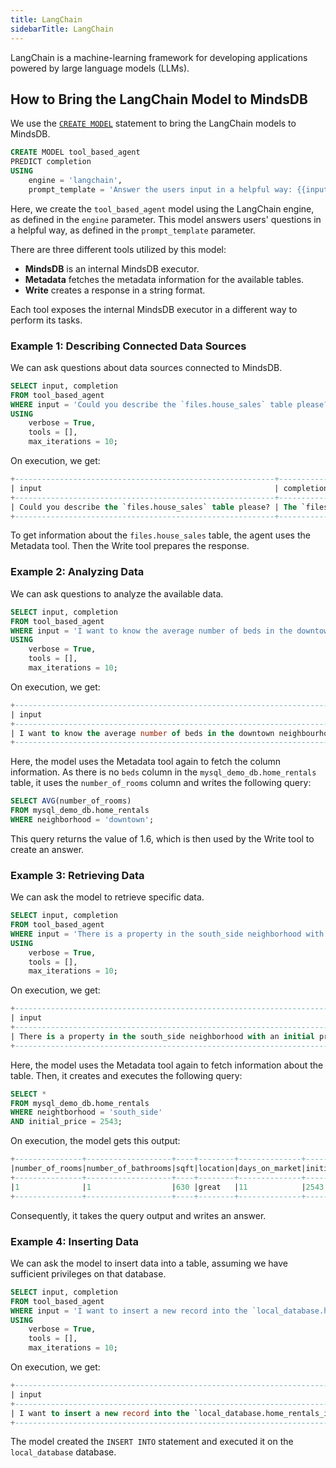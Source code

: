 ```yaml
---
title: LangChain
sidebarTitle: LangChain
---
```


LangChain is a machine-learning framework for developing applications powered by large language models (LLMs).

## How to Bring the LangChain Model to MindsDB

We use the [`CREATE MODEL`](/sql/create/model) statement to bring the LangChain models to MindsDB.

```sql
CREATE MODEL tool_based_agent
PREDICT completion
USING
    engine = 'langchain',
    prompt_template = 'Answer the users input in a helpful way: {{input}}';
```

Here, we create the `tool_based_agent` model using the LangChain engine, as defined in the `engine` parameter. This model answers users' questions in a helpful way, as defined in the `prompt_template` parameter.

There are three different tools utilized by this model:

* **MindsDB** is an internal MindsDB executor.
* **Metadata** fetches the metadata information for the available tables.
* **Write** creates a response in a string format.

Each tool exposes the internal MindsDB executor in a different way to perform its tasks.

### Example 1: Describing Connected Data Sources

We can ask questions about data sources connected to MindsDB.

```sql
SELECT input, completion
FROM tool_based_agent
WHERE input = 'Could you describe the `files.house_sales` table please?'
USING
    verbose = True,
    tools = [],
    max_iterations = 10;
```

On execution, we get:

```sql
+----------------------------------------------------------+-----------------------------------------------------------------------------------------------------------------------------------------------+
| input                                                    | completion                                                                                                                                    |
+----------------------------------------------------------+-----------------------------------------------------------------------------------------------------------------------------------------------+
| Could you describe the `files.house_sales` table please? | The `files.house_sales` table has 347 rows and contains columns for `saledate`, `MA`, `type`, and `bedrooms`, all of which are of type `str`. |
+----------------------------------------------------------+-----------------------------------------------------------------------------------------------------------------------------------------------+
```

To get information about the `files.house_sales` table, the agent uses the Metadata tool. Then the Write tool prepares the response.

### Example 2: Analyzing Data

We can ask questions to analyze the available data.

```sql
SELECT input, completion
FROM tool_based_agent
WHERE input = 'I want to know the average number of beds in the downtown neighbourhood as per the `mysql_demo_db.home_rentals` table'
USING
    verbose = True,
    tools = [],
    max_iterations = 10;
```

On execution, we get:

```sql
+-----------------------------------------------------------------------------------------------------------------------+----------------------------------------------------------------------------------------------------------------+
| input                                                                                                                 | completion                                                                                                     |
+-----------------------------------------------------------------------------------------------------------------------+----------------------------------------------------------------------------------------------------------------+
| I want to know the average number of beds in the downtown neighbourhood as per the `mysql_demo_db.home_rentals` table | The average number of beds in the downtown neighbourhood as per the `mysql_demo_db.home_rentals` table is 1.6. |
+-----------------------------------------------------------------------------------------------------------------------+----------------------------------------------------------------------------------------------------------------+
```

Here, the model uses the Metadata tool again to fetch the column information. As there is no `beds` column in the `mysql_demo_db.home_rentals` table, it uses the `number_of_rooms` column and writes the following query:

```sql
SELECT AVG(number_of_rooms)
FROM mysql_demo_db.home_rentals
WHERE neighborhood = 'downtown';
```

This query returns the value of 1.6, which is then used by the Write tool to create an answer.

### Example 3: Retrieving Data

We can ask the model to retrieve specific data.

```sql
SELECT input, completion
FROM tool_based_agent
WHERE input = 'There is a property in the south_side neighborhood with an initial price of 2543 the `mysql_demo_db.home_rentals` table. What are some other deatils of this listing?'
USING
    verbose = True,
    tools = [],
    max_iterations = 10;
```

On execution, we get:

```sql
+-----------------------------------------------------------------------------------------------------------------------------------------------------------------------+-----------------------------------------------------------------------------------------------------------------------------------------------------------------------------------------+
| input                                                                                                                                                                 | completion                                                                                                                                                                              |
+-----------------------------------------------------------------------------------------------------------------------------------------------------------------------+-----------------------------------------------------------------------------------------------------------------------------------------------------------------------------------------+
| There is a property in the south_side neighborhood with an initial price of 2543 the `mysql_demo_db.home_rentals` table. What are some other deatils of this listing? | The property in the south_side neighborhood with an initial price of 2543 has 1 bedroom, 1 bathroom, is 630 sqft, has been on the market for 11 days, and has a rental price of 2543.0. |
+-----------------------------------------------------------------------------------------------------------------------------------------------------------------------+-----------------------------------------------------------------------------------------------------------------------------------------------------------------------------------------+
```

Here, the model uses the Metadata tool again to fetch information about the table. Then, it creates and executes the following query:

```sql
SELECT *
FROM mysql_demo_db.home_rentals
WHERE neightborhood = 'south_side'
AND initial_price = 2543;
```

On execution, the model gets this output:

```sql
+---------------+-------------------+----+--------+--------------+-------------+------------+------------+
|number_of_rooms|number_of_bathrooms|sqft|location|days_on_market|initial_price|neighborhood|rental_price|
+---------------+-------------------+----+--------+--------------+-------------+------------+------------+
|1              |1                  |630 |great   |11            |2543         |south_side  |2543        |
+---------------+-------------------+----+--------+--------------+-------------+------------+------------+
```

Consequently, it takes the query output and writes an answer.

### Example 4: Inserting Data

We can ask the model to insert data into a table, assuming we have sufficient privileges on that database.

```sql
SELECT input, completion
FROM tool_based_agent
WHERE input = 'I want to insert a new record into the `local_database.home_rentals` table. Its details are: number_of_rooms=4, number_of_bathrooms=2, sqft=950'
USING
    verbose = True,
    tools = [],
    max_iterations = 10;
```

On execution, we get:

```sql
+----------------------------------------------------------------------------------------------------------------------------------------------------------+--------------------------------------------------------------------------------------------------------------------------------------------------------------+
| input                                                                                                                                                    | completion                                                                                                                                                   |
+----------------------------------------------------------------------------------------------------------------------------------------------------------+--------------------------------------------------------------------------------------------------------------------------------------------------------------+
| I want to insert a new record into the `local_database.home_rentals_inserted` table. Its details are: number_of_rooms=4, number_of_bathrooms=2, sqft=950 | The record has been successfully inserted into the `local_database.home_rentals` table with the details: number_of_rooms=4, number_of_bathrooms=2, sqft=950. |
+----------------------------------------------------------------------------------------------------------------------------------------------------------+--------------------------------------------------------------------------------------------------------------------------------------------------------------+
```

The model created the `INSERT INTO` statement and executed it on the `local_database` database.
